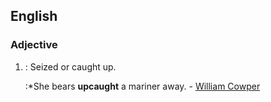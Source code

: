 ==English==

===Adjective===
{{infl|en|adjective}}

# {{archaic}}: Seized or caught up. 
#:*She bears '''upcaught''' a mariner away. - [[w:William Cowper|William Cowper]]